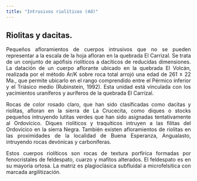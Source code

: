 ```yaml
---
title: "Intrusivos riolíticos (4d)"
---
```


<div style="text-align: justify">

## Riolitas y dacitas.

Pequeños afloramientos de cuerpos intrusivos que no se pueden representar a la escala de la hoja afloran en la quebrada El Carrizal. Se trata de un conjunto de apófisis riolíticos a dacíticos de reducidas dimensiones. La datación de un cuerpo aflorante ubicado en la quebrada El Volcán, realizada por el método Ar/K sobre roca total arrojó una edad de 261 ± 22 Ma., que permite ubicarlo en el rango comprendido entre el Pérmico inferior y el Triásico medio (Rubinstein, 1992). Esta unidad está vinculada con los yacimientos uraníferos y auríferos de la quebrada El Carrizal.

Rocas de color rosado claro, que han sido clasificadas como dacitas y riolitas, afloran en la sierra de La Crucecita, como diques o stocks pequeños intruyendo lutitas verdes que han sido asignadas tentativamente al Ordovícico. Diques riolíticos y traquíticos intruyen a las filitas del Ordovícico en la sierra Negra. También existen afloramientos de riolitas en las proximidades de la localidad de Buena Esperanza, Angualasto, intruyendo rocas devónicas y carboníferas.

Estos cuerpos riolíticos son rocas de textura porfírica formadas por fenocristales de feldespato, cuarzo y mafitos alterados. El feldespato es en su mayoría ortosa. La matriz es plagioclásica subfluidal a microfelsítica con marcada argilitización.

<div/>
